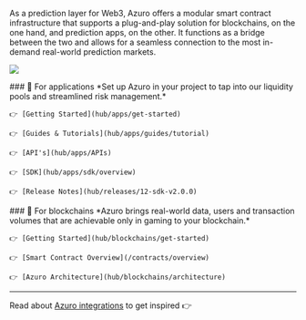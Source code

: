 
<PageHeadline
  title="Developer Hub"
  subTitle=""
/>

As a prediction layer for Web3, Azuro offers a modular smart contract infrastructure that supports a plug-and-play solution for blockchains, on the one hand, and prediction apps, on the other. It functions as a bridge between the two and allows for a seamless connection to the most in-demand real-world prediction markets. 

<Image
  src="images/hub/hub-main.png"
  width={2000}
  height={700}
/>

<div className="grid lg:grid-cols-2 gap-8 mt-1">
  <div>
    ### 🔮 For applications
    *Set up Azuro in your project to tap into our liquidity pools and streamlined risk management.*

    👉 [Getting Started](hub/apps/get-started)

    👉 [Guides & Tutorials](hub/apps/guides/tutorial)

    👉 [API's](hub/apps/APIs)

    👉 [SDK](hub/apps/sdk/overview)

    👉 [Release Notes](hub/releases/12-sdk-v2.0.0)

  </div>
  <div>
    ### 🧩 For blockchains
    *Azuro brings real-world data, users and transaction volumes that are achievable only in gaming to your blockchain.*

    👉 [Getting Started](hub/blockchains/get-started)

    👉 [Smart Contract Overview](/contracts/overview)

    👉 [Azuro Architecture](hub/blockchains/architecture)

  </div>
</div>

---

Read about [Azuro integrations](/cases/overview) to get inspired 👉
